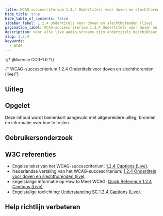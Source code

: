 ```yaml
---
title: WCAG-succescriterium 1.2.4 Ondertitels voor doven en slechthorenden (live)
hide_title: true
hide_table_of_contents: false
sidebar_label: 1.2.4 Ondertitels voor doven en slechthorenden (live)
pagination_label: WCAG-succescriterium 1.2.4 Ondertitels voor doven en slechthorenden (live)
description: Voor alle live audio-streams zijn ondertitels beschikbaar.
slug: 1.2.4
keywords:
  - WCAG
---
```


{/* @license CC0-1.0 */}


<WcagHeadingGroup level={1} conformanceLevel="Niveau AA">
  {" WCAG-succescriterium 1.2.4 Ondertitels voor doven en slechthorenden (live)"}
</WcagHeadingGroup>

## Uitleg

<Summary />

## Opgelet

Deze inhoud wordt binnenkort aangevuld met uitgebreidere uitleg, bronnen en informatie over hoe te testen.

## Gebruikersonderzoek

<CTAGebruikersonderzoek />

## W3C referenties

- Engelse tekst van het WCAG-succescriterium: [<span lang="en">1.2.4 Captions (Live)</span>](https://www.w3.org/TR/WCAG22/#captions-live).
- Nederlandse vertaling van het WCAG-succescriterium: [1.2.4 Ondertitels voor doven en slechthorenden (live)](https://www.w3.org/Translations/WCAG22-nl/#ondertitels-voor-doven-en-slechthorenden-live).
- Engelstalige informatie op <span lang="en">How to Meet WCAG</span>: [<span lang="en">Quick Reference 1.2.4 Captions (Live)</span>](https://www.w3.org/WAI/WCAG22/quickref/#captions-live).
- Engelstalige toelichting: [<span lang="en">Understanding SC 1.2.4 Captions (Live)</span>](https://www.w3.org/WAI/WCAG22/Understanding/captions-live.html).

<SpotlightSection>
  <Markdown omitH1 headinglevel={3}>
    <Disclaimer />
  </Markdown>
</SpotlightSection>

## Help richtlijn verbeteren

<Markdown omitH1 headinglevel={3}>
  <WCAGFooterInfo />
</Markdown>
